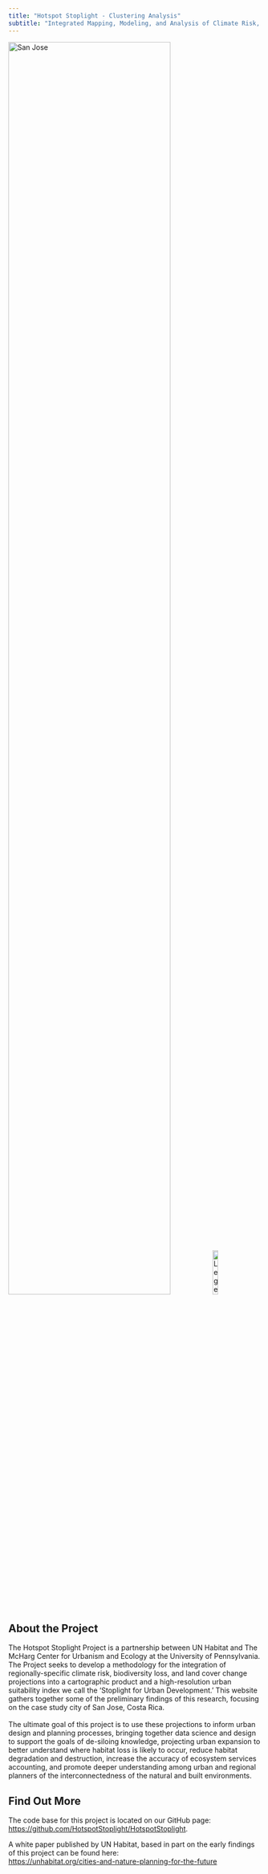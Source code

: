 ```yaml
---
title: "Hotspot Stoplight - Clustering Analysis"
subtitle: "Integrated Mapping, Modeling, and Analysis of Climate Risk, Biodiversity Loss, and Urban Expansion"
---
```

![San Jose](/images/SanJose-01.png){width=80%}
![Legend](/images/Legend_darkmode.png){width=15%}

## About the Project

The Hotspot Stoplight Project is a partnership between UN Habitat and The McHarg Center for Urbanism and Ecology at the University of Pennsylvania. The Project seeks to develop a methodology for the integration of regionally-specific climate risk, biodiversity loss, and land cover change projections into a cartographic product and a high-resolution urban suitability index we call the 'Stoplight for Urban Development.' This website gathers together some of the preliminary findings of this research, focusing on the case study city of San Jose, Costa Rica.
<br>
<br>
The ultimate goal of this project is to use these projections to inform urban design and planning processes, bringing together data science and design to support the goals of de-siloing knowledge, projecting urban expansion to better understand where habitat loss is likely to occur, reduce habitat degradation and destruction, increase the accuracy of ecosystem services accounting, and promote deeper understanding among urban and regional planners of the interconnectedness of the natural and built environments.
<br>

## Find Out More

The code base for this project is located on our GitHub page: <br>
[https://github.com/HotspotStoplight/HotspotStoplight](https://github.com/HotspotStoplight/HotspotStoplight).

A white paper published by UN Habitat, based in part on the early findings of this project can be found here: <br>
[https://unhabitat.org/cities-and-nature-planning-for-the-future](https://unhabitat.org/cities-and-nature-planning-for-the-future)






 
